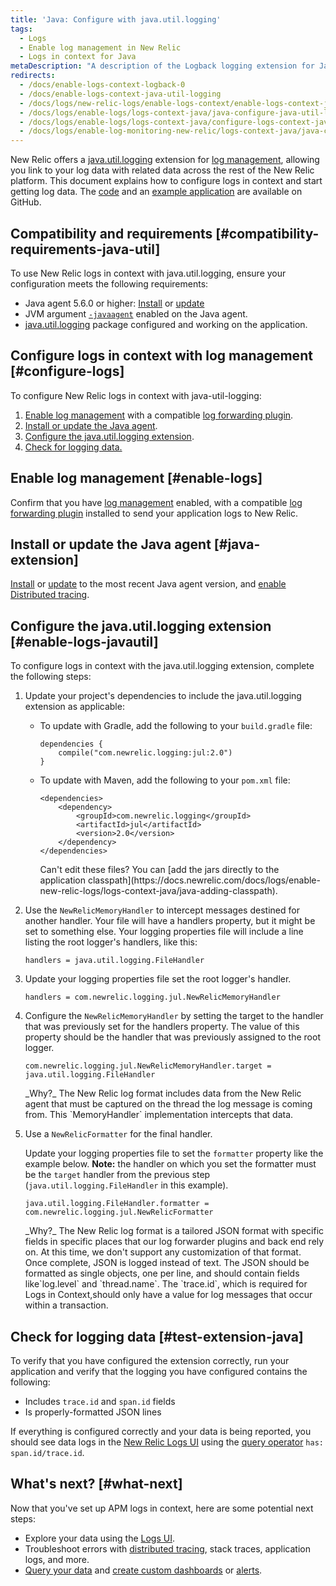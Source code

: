 ```yaml
---
title: 'Java: Configure with java.util.logging'
tags:
  - Logs
  - Enable log management in New Relic
  - Logs in context for Java
metaDescription: "A description of the Logback logging extension for Java logs in context, and how to configure it."
redirects:
  - /docs/enable-logs-context-logback-0
  - /docs/enable-logs-context-java-util-logging
  - /docs/logs/new-relic-logs/enable-logs-context/enable-logs-context-java-util-logging
  - /docs/logs/enable-logs/logs-context-java/java-configure-java-util-logging
  - /docs/logs/enable-logs/logs-context-java/configure-logs-context-java-util-logging
  - /docs/logs/enable-log-monitoring-new-relic/logs-context-java/java-configure-javautillogging
---
```


New Relic offers a [java.util.logging](https://docs.oracle.com/javase/7/docs/api/java/util/logging/package-summary.html "Link opens in a new window.") extension for [log management](https://docs.newrelic.com/docs/introduction-new-relic-logs), allowing you link to your log data with related data across the rest of the New Relic platform. This document explains how to configure logs in context and start getting log data. The [code](https://github.com/newrelic/java-log-extensions/tree/main/jul) and an [example application](https://github.com/newrelic/java-log-extensions/tree/main/examples/jul-app) are available on GitHub.

## Compatibility and requirements [#compatibility-requirements-java-util]

To use New Relic logs in context with java.util.logging, ensure your configuration meets the following requirements:

* Java agent 5.6.0 or higher: [Install](/docs/agents/java-agent/installation/install-java-agent) or [update](/docs/agents/java-agent/installation/update-java-agent)
* JVM argument [`-javaagent`](/docs/agents/java-agent/installation/include-java-agent-jvm-argument) enabled on the Java agent.
* [java.util.logging](https://docs.oracle.com/javase/7/docs/api/java/util/logging/package-summary.html) package configured and working on the application.

## Configure logs in context with log management [#configure-logs]

To configure New Relic logs in context with java-util-logging:

1. [Enable log management](/docs/introduction-new-relic-logs) with a compatible [log forwarding plugin](/docs/logs/enable-logs/enable-logs/enable-new-relic-logs#enable-logs).
2. [Install or update the Java agent](#java-extension).
3. [Configure the java.util.logging extension](#enable-logs-javautil).
4. [Check for logging data.](#test-extension-java)

## Enable log management [#enable-logs]

Confirm that you have [log management](/docs/introduction-new-relic-logs) enabled, with a compatible [log forwarding plugin](/docs/logs/enable-logs/enable-logs/enable-new-relic-logs#enable-logs) installed to send your application logs to New Relic.

## Install or update the Java agent [#java-extension]

[Install](/docs/agents/java-agent/installation/install-java-agent) or [update](/docs/agents/java-agent/installation/update-java-agent) to the most recent Java agent version, and [enable Distributed tracing](/docs/understand-dependencies/distributed-tracing/enable-configure/enable-distributed-tracing).

## Configure the java.util.logging extension [#enable-logs-javautil]

To configure logs in context with the java.util.logging extension, complete the following steps:

1. Update your project's dependencies to include the java.util.logging extension as applicable:

   * To update with Gradle, add the following to your `build.gradle` file:

     ```
     dependencies {
         compile("com.newrelic.logging:jul:2.0")
     }
     ```
   * To update with Maven, add the following to your `pom.xml` file:

     ```
     <dependencies>
         <dependency>
             <groupId>com.newrelic.logging</groupId>
             <artifactId>jul</artifactId>
             <version>2.0</version>
         </dependency>
     </dependencies>
     ```

     <Callout variant="tip">
       Can't edit these files? You can [add the jars directly to the application classpath](https://docs.newrelic.com/docs/logs/enable-new-relic-logs/logs-context-java/java-adding-classpath).
     </Callout>
2. Use the `NewRelicMemoryHandler` to intercept messages destined for another handler. Your file will have a handlers property, but it might be set to something else. Your logging properties file will include a line listing the root logger's handlers, like this:

   ```
   handlers = java.util.logging.FileHandler
   ```
3. Update your logging properties file set the root logger's handler.

   ```
   handlers = com.newrelic.logging.jul.NewRelicMemoryHandler
   ```
4. Configure the `NewRelicMemoryHandler` by setting the target to the handler that was previously set for the handlers property. The value of this property should be the handler that was previously assigned to the root logger.

   ```
   com.newrelic.logging.jul.NewRelicMemoryHandler.target = java.util.logging.FileHandler
   ```

   <Callout variant="tip">
     _Why?_ The New Relic log format includes data from the New Relic agent that must be captured on the thread the log message is coming from. This `MemoryHandler` implementation intercepts that data.
   </Callout>
5. Use a `NewRelicFormatter` for the final handler.

   Update your logging properties file to set the `formatter` property like the example below. **Note:** the handler on which you set the formatter must be the `target` handler from the previous step (`java.util.logging.FileHandler` in this example).

   ```
   java.util.logging.FileHandler.formatter = com.newrelic.logging.jul.NewRelicFormatter
   ```

   <Callout variant="tip">
     _Why?_ The New Relic log format is a tailored JSON format with specific fields in specific places that our log forwarder plugins and back end rely on. At this time, we don't support any customization of that format.
   </Callout>

   <Callout variant="tip">
     Once complete, JSON is logged instead of text. The JSON should be formatted as single objects, one per line, and should contain fields like`log.level` and `thread.name`. The `trace.id`, which is required for Logs in Context,should only have a value for log messages that occur within a transaction.
   </Callout>

## Check for logging data [#test-extension-java]

To verify that you have configured the extension correctly, run your application and verify that the logging you have configured contains the following:

* Includes `trace.id` and `span.id` fields
* Is properly-formatted JSON lines

If everything is configured correctly and your data is being reported, you should see data logs in the [New Relic Logs UI](https://one.newrelic.com/launcher/logger.log-launcher) using the [query operator](/docs/new-relic-logs-query-syntax) `has: span.id/trace.id`.

## What's next? [#what-next]

Now that you've set up APM logs in context, here are some potential next steps:

* Explore your data using the [Logs UI](/docs/explore-your-data-new-relic-logs-ui).
* Troubleshoot errors with [distributed tracing](/docs/understand-dependencies/distributed-tracing/get-started/introduction-distributed-tracing), stack traces, application logs, and more.
* [Query your data](/docs/using-new-relic/data/understand-data/query-new-relic-data) and [create custom dashboards](/docs/dashboards/new-relic-one-dashboards/get-started/introduction-new-relic-one-dashboards) or [alerts](/docs/alerts/new-relic-alerts/configuring-alert-policies/create-edit-or-find-alert-policy).
